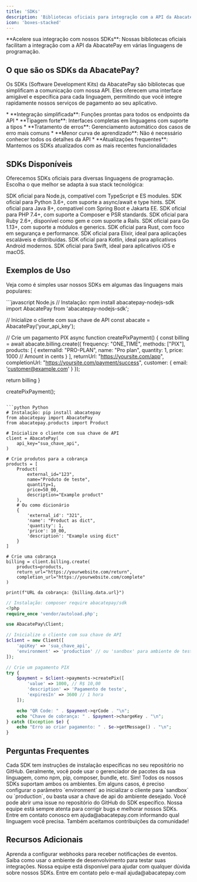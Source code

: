 ```yaml
---
title: 'SDKs'
description: 'Bibliotecas oficiais para integração com a API da AbacatePay'
icon: 'boxes-stacked'
---
```


<Tip>
  **Acelere sua integração com nossos SDKs**: Nossas bibliotecas oficiais facilitam a integração com a API da AbacatePay em várias linguagens de programação.
</Tip>

## <Icon icon="code" type="solid"/>  O que são os SDKs da AbacatePay?

Os SDKs (Software Development Kits) da AbacatePay são bibliotecas que simplificam a comunicação com nossa API. Eles oferecem uma interface amigável e específica para cada linguagem, permitindo que você integre rapidamente nossos serviços de pagamento ao seu aplicativo.

<Card title="Benefícios de usar nossos SDKs" icon="star" horizontal>
  * **Integração simplificada**: Funções prontas para todos os endpoints da API
  * **Tipagem forte**: Interfaces completas em linguagens com suporte a tipos
  * **Tratamento de erros**: Gerenciamento automático dos casos de erro mais comuns
  * **Menor curva de aprendizado**: Não é necessário conhecer todos os detalhes da API
  * **Atualizações frequentes**: Mantemos os SDKs atualizados com as mais recentes funcionalidades
</Card>

## <Icon icon="boxes-stacked" type="solid"/>  SDKs Disponíveis

Oferecemos SDKs oficiais para diversas linguagens de programação. Escolha o que melhor se adapta à sua stack tecnológica:

<Tabs>
  <Tab title="Backend">
    <CardGroup cols={2}>
      <Card title="Node.js" icon="node-js" color="#68A063" href="https://github.com/AbacatePay/abacatepay-nodejs-sdk">
        SDK oficial para Node.js, compatível com TypeScript e ES modules.
      </Card>
      <Card title="Python" icon="python" color="#366B98" href="https://github.com/AbacatePay/abacatepay-python-sdk">
        SDK oficial para Python 3.6+, com suporte a async/await e type hints.
      </Card>
      <Card title="Java" icon="java" color="#E76F00" href="https://github.com/AbacatePay/abacatepay-java-sdk">
        SDK oficial para Java 8+, compatível com Spring Boot e Jakarta EE.
      </Card>
      <Card title="PHP" icon="php" color="#777BB3" href="https://github.com/AbacatePay/abacatepay-php-sdk">
        SDK oficial para PHP 7.4+, com suporte a Composer e PSR standards.
      </Card>
      <Card title="Ruby" icon="gem" color="#CC342D" href="https://github.com/AbacatePay/abacatepay-ruby-sdk">
        SDK oficial para Ruby 2.6+, disponível como gem e com suporte a Rails.
      </Card>
      <Card title="Go" icon="golang" color="#00ADD8" href="https://github.com/AbacatePay/abacatepay-go-sdk">
        SDK oficial para Go 1.13+, com suporte a módulos e generics.
      </Card>
      <Card title="Rust" icon="rust" color="#DEA584" href="https://github.com/AbacatePay/abacatepay-rust-sdk">
        SDK oficial para Rust, com foco em segurança e performance.
      </Card>
      <Card title="Elixir" icon="elixir" color="#6E4A7E" href="https://github.com/AbacatePay/abacatepay-elixir-sdk">
        SDK oficial para Elixir, ideal para aplicações escaláveis e distribuídas.
      </Card>
    </CardGroup>
  </Tab>
  <Tab title="Mobile">
    <CardGroup cols={2}>
      <Card title="Kotlin" icon="android" color="#7F52FF" href="https://github.com/AbacatePay/abacatepay-kotlin-sdk">
        SDK oficial para Kotlin, ideal para aplicativos Android modernos.
      </Card>
      <Card title="Swift" icon="apple" color="#F05138" href="https://github.com/AbacatePay/abacatepay-swift-sdk">
        SDK oficial para Swift, ideal para aplicativos iOS e macOS.
      </Card>
    </CardGroup>
  </Tab>
</Tabs>

## <Icon icon="terminal" type="solid"/>  Exemplos de Uso

Veja como é simples usar nossos SDKs em algumas das linguagens mais populares:

<CodeGroup>
```javascript Node.js
// Instalação: npm install abacatepay-nodejs-sdk
import AbacatePay from 'abacatepay-nodejs-sdk';

// Inicialize o cliente com sua chave de API
const abacate = AbacatePay('your_api_key');

// Crie um pagamento PIX
async function createPixPayment() {
  const billing = await abacate.billing.create({
    frequency: "ONE_TIME",
    methods: ["PIX"],
    products: [
      {
        externalId: "PRO-PLAN",
        name: "Pro plan",
        quantity: 1,
        price: 1000 // Amount in cents
      }
    ],
    returnUrl: "https://yoursite.com/app",
    completionUrl: "https://yoursite.com/payment/success",
    customer: {
      email: 'customer@example.com'
    }
  });

  return billing
}

createPixPayment();
```

```python Python
# Instalação: pip install abacatepay
from abacatepay import AbacatePay
from abacatepay.products import Product

# Inicialize o cliente com sua chave de API
client = AbacatePay(
    api_key="sua_chave_api",
)

# Crie produtos para a cobrança
products = [
    Product(
        external_id="123",
        name="Produto de teste",
        quantity=1,
        price=50_00,
        description="Example product"
    ),
    # Ou como dicionário
    {
        'external_id': "321",
        'name': "Product as dict",
        'quantity': 1,
        'price': 10_00,
        'description': "Example using dict"
    }
]

# Crie uma cobrança
billing = client.billing.create(
    products=products,
    return_url="https://yourwebsite.com/return",
    completion_url="https://yourwebsite.com/complete"
)

print(f"URL da cobrança: {billing.data.url}")
```

```php PHP
// Instalação: composer require abacatepay/sdk
<?php
require_once 'vendor/autoload.php';

use AbacatePay\Client;

// Inicialize o cliente com sua chave de API
$client = new Client([
    'apiKey' => 'sua_chave_api',
    'environment' => 'production' // ou 'sandbox' para ambiente de testes
]);

// Crie um pagamento PIX
try {
    $payment = $client->payments->createPix([
        'value' => 1000, // R$ 10,00
        'description' => 'Pagamento de teste',
        'expiresIn' => 3600 // 1 hora
    ]);

    echo "QR Code: " . $payment->qrCode . "\n";
    echo "Chave de cobrança: " . $payment->chargeKey . "\n";
} catch (Exception $e) {
    echo "Erro ao criar pagamento: " . $e->getMessage() . "\n";
}
```
</CodeGroup>

## <Icon icon="question-circle" type="solid"/>  Perguntas Frequentes

<Accordion title="Como instalar o SDK da minha linguagem?">
  Cada SDK tem instruções de instalação específicas no seu repositório no GitHub. Geralmente, você pode usar o gerenciador de pacotes da sua linguagem, como npm, pip, composer, bundle, etc.
</Accordion>

<Accordion title="Os SDKs funcionam tanto em modo de desenvolvimento quanto em produção?">
  Sim! Todos os nossos SDKs suportam ambos os ambientes. Em alguns casos, é preciso configurar o parâmetro `environment` ao inicializar o cliente para `sandbox` ou `production`, ou basta usar a chave de api do ambiente desejado.
</Accordion>

<Accordion title="O que fazer se encontrar um bug em um SDK?">
  Você pode abrir uma issue no repositório do GitHub do SDK específico. Nossa equipe está sempre atenta para corrigir bugs e melhorar nossos SDKs.
</Accordion>

<Accordion title="Falta um SDK para a linguagem que eu uso. O que fazer?">
  Entre em contato conosco em <Icon icon="envelope" type="solid"/> ajuda@abacatepay.com informando qual linguagem você precisa. Também aceitamos contribuições da comunidade!
</Accordion>

## <Icon icon="book" type="solid"/>  Recursos Adicionais

<CardGroup cols={2}>
  <Card title="Webhooks" icon="webhook" href="./webhooks">
    Aprenda a configurar webhooks para receber notificações de eventos.
  </Card>
  <Card title="Ambiente de Desenvolvimento" icon="code" href="./devmode">
    Saiba como usar o ambiente de desenvolvimento para testar suas integrações.
  </Card>
</CardGroup>

<Card title="Precisa de ajuda com integração?" icon="headset" color="#25c2a0">
  Nossa equipe está disponível para ajudar com qualquer dúvida sobre nossos SDKs. Entre em contato pelo e-mail <Icon icon="envelope" type="solid"/> ajuda@abacatepay.com
</Card>
